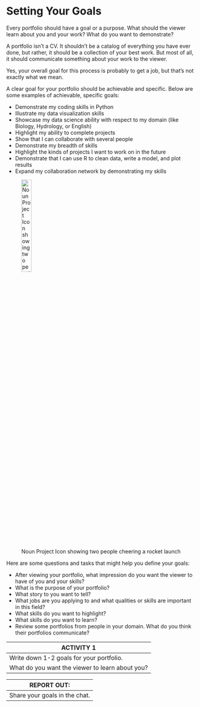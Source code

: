 # Setting Your Goals

Every portfolio should have a goal or a purpose. What should the viewer learn about you and your work? What do you want to demonstrate?

A portfolio isn't a CV. It shouldn't be a catalog of everything you have ever done, but rather, it should be a collection of your best work. But most of all, it should communicate something about your work to the viewer.

Yes, your overall goal for this process is probably to get a job, but that's not exactly what we mean.  

A clear goal for your portfolio should be achievable and specific. Below are some examples of achievable, specific goals:

* Demonstrate my coding skills in Python
* Illustrate my data visualization skills
* Showcase my data science ability with respect to my domain (like Biology, Hydrology, or English)
* Highlight my ability to complete projects
* Show that I can collaborate with several people
* Demonstrate my breadth of skills
* Highlight the kinds of projects I want to work on in the future
* Demonstrate that I can use R to clean data, write a model, and plot results
* Expand my collaboration network by demonstrating my skills

![Noun Project Icon showing two people cheering a rocket launch](./images/noun-startup-2909309_rocket.png){height=25% width=25%}

Here are some questions and tasks that might help you define your goals: 

* After viewing your portfolio, what impression do you want the viewer to have of you and your skills?
* What is the purpose of your portfolio? 
* What story to you want to tell?
* What jobs are you applying to and what qualities or skills are important in this field?
* What skills do you want to highlight?
* What skills do you want to learn?
* Review some portfolios from people in your domain. What do you think their portfolios communicate?


| **ACTIVITY 1** | 
|------------|
|Write down 1-2 goals for your portfolio. | 
|What do you want the viewer to learn about you?|

|**REPORT OUT: **|
|------------|
| Share your goals in the chat.|
	
	
